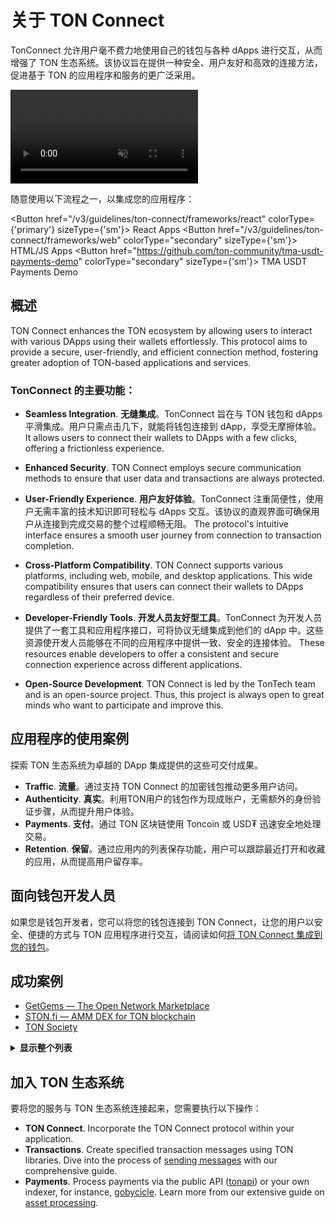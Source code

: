 

# 关于 TON Connect

TonConnect 允许用户毫不费力地使用自己的钱包与各种 dApps 进行交互，从而增强了 TON 生态系统。该协议旨在提供一种安全、用户友好和高效的连接方法，促进基于 TON 的应用程序和服务的更广泛采用。

<div style={{width: '100%', textAlign:'center', margin: '10pt auto'}}>
  <video style={{width: '100%',maxWidth: '600px', borderRadius: '10pt'}} muted={true} autoPlay={true} loop={true}>
    <source src="/files/TonConnect.mp4" type="video/mp4" />
    Your browser does not support the video tag.
  </video>
</div>

随意使用以下流程之一，以集成您的应用程序：

<Button href="/v3/guidelines/ton-connect/frameworks/react" colorType={'primary'} sizeType={'sm'}>
React Apps
</Button>
<Button href="/v3/guidelines/ton-connect/frameworks/web"
        colorType="secondary" sizeType={'sm'}>
HTML/JS Apps
</Button>
<Button href="https://github.com/ton-community/tma-usdt-payments-demo"
        colorType="secondary" sizeType={'sm'}>
TMA USDT Payments Demo
</Button>

## 概述

TON Connect enhances the TON ecosystem by allowing users to interact with various DApps using their wallets effortlessly. This protocol aims to provide a secure, user-friendly, and efficient connection method, fostering greater adoption of TON-based applications and services.

### TonConnect 的主要功能：

- **Seamless Integration**. **无缝集成**。TonConnect 旨在与 TON 钱包和 dApps 平滑集成。用户只需点击几下，就能将钱包连接到 dApp，享受无摩擦体验。 It allows users to connect their wallets to DApps with a few clicks, offering a frictionless experience.

- **Enhanced Security**. TON Connect employs secure communication methods to ensure that user data and transactions are always protected.

- **User-Friendly Experience**. **用户友好体验**。TonConnect 注重简便性，使用户无需丰富的技术知识即可轻松与 dApps 交互。该协议的直观界面可确保用户从连接到完成交易的整个过程顺畅无阻。 The protocol's intuitive interface ensures a smooth user journey from connection to transaction completion.

- **Cross-Platform Compatibility**. TON Connect supports various platforms, including web, mobile, and desktop applications. This wide compatibility ensures that users can connect their wallets to DApps regardless of their preferred device.

- **Developer-Friendly Tools**. **开发人员友好型工具**。TonConnect 为开发人员提供了一套工具和应用程序接口，可将协议无缝集成到他们的 dApp 中。这些资源使开发人员能够在不同的应用程序中提供一致、安全的连接体验。 These resources enable developers to offer a consistent and secure connection experience across different applications.

- **Open-Source Development**. TON Connect is led by the TonTech team and is an open-source project. Thus, this project is always open to great minds who want to participate and improve this.

## 应用程序的使用案例

探索 TON 生态系统为卓越的 DApp 集成提供的这些可交付成果。

- **Traffic**. **流量**。通过支持 TON Connect 的加密钱包推动更多用户访问。
- **Authenticity**. **真实**。利用TON用户的钱包作为现成账户，无需额外的身份验证步骤，从而提升用户体验。
- **Payments**. **支付**。通过 TON 区块链使用 Toncoin 或 USD₮ 迅速安全地处理交易。
- **Retention**. **保留**。通过应用内的列表保存功能，用户可以跟踪最近打开和收藏的应用，从而提高用户留存率。

## 面向钱包开发人员

如果您是钱包开发者，您可以将您的钱包连接到 TON Connect，让您的用户以安全、便捷的方式与 TON 应用程序进行交互，请阅读如何[将 TON Connect 集成到您的钱包](/v3/guidelines/ton-connect/wallet/)。

## 成功案例

- [GetGems — The Open Network Marketplace](https://getgems.io/)
- [STON.fi — AMM DEX for TON blockchain](https://ston.fi/)
- [TON Society](https://society.ton.org/activities/active)

<details>
  <summary><b>显示整个列表</b></summary>

- [getgems.io](https://getgems.io/)
- [fragment.com](https://fragment.com/) (Ton Connect v.1) 
- [ston.fi](https://ston.fi/)
- [app.evaa.finance](https://app.evaa.finance/)
- [ton.diamonds](https://ton.diamonds/)
- [minter.ton.org](https://minter.ton.org/)
- [tonconsole.com/jetton/minter](https://tonconsole.com/jetton/minter)
- [dedust.io](https://dedust.io/swap)
- [wton.dev](https://wton.dev/)
- [tonverifier.live](https://verifier.ton.org/)
- [tonstarter.com](https://tonstarter.com/)
- [dns.ton.org](https://dns.ton.org/)
- [daolama.co](https://daolama.co/)
- [ton.vote](https://ton.vote/)

</details>

## 加入 TON 生态系统

要将您的服务与 TON 生态系统连接起来，您需要执行以下操作：

- **TON Connect**. Incorporate the TON Connect protocol within your application.
- **Transactions**. Create specified transaction messages using TON libraries. Dive into the process of [sending messages](/v3/guidelines/ton-connect/guidelines/preparing-messages) with our comprehensive guide.
- **Payments**. Process payments via the public API ([tonapi](https://tonapi.io/)) or your own indexer, for instance, [gobycicle](http://github.com/gobicycle/bicycle). Learn more from our extensive guide on [asset processing](/v3/guidelines/DApps/asset-processing/payments-processing).

<Feedback />
